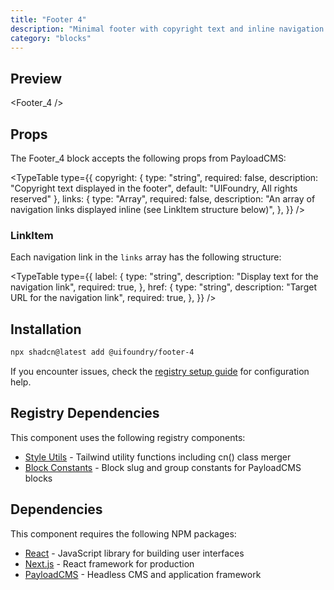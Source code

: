 ```yaml
---
title: "Footer 4"
description: "Minimal footer with copyright text and inline navigation links"
category: "blocks"
---
```


## Preview

<Footer_4 />

## Props

The Footer_4 block accepts the following props from PayloadCMS:

<TypeTable
  type={{
    copyright: {
      type: "string",
      required: false,
      description: "Copyright text displayed in the footer",
      default: "UIFoundry, All rights reserved"
    },
    links: {
      type: "Array<LinkItem>",
      required: false,
      description: "An array of navigation links displayed inline (see LinkItem structure below)",
    },
  }}
/>

### LinkItem

Each navigation link in the `links` array has the following structure:

<TypeTable
  type={{
    label: {
      type: "string",
      description: "Display text for the navigation link",
      required: true,
    },
    href: {
      type: "string",
      description: "Target URL for the navigation link",
      required: true,
    },
  }}
/>

## Installation

```bash
npx shadcn@latest add @uifoundry/footer-4
```

If you encounter issues, check the [registry setup guide](/docs/guides/registry-setup) for configuration help.

## Registry Dependencies

This component uses the following registry components:

- [Style Utils](/docs/lib/style-utils) - Tailwind utility functions including cn() class merger
- [Block Constants](/docs/lib/block-constants) - Block slug and group constants for PayloadCMS blocks

## Dependencies

This component requires the following NPM packages:

- [React](https://github.com/facebook/react) - JavaScript library for building user interfaces
- [Next.js](https://github.com/vercel/next.js) - React framework for production
- [PayloadCMS](https://github.com/payloadcms/payload) - Headless CMS and application framework
